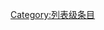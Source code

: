 {{catmore1|[[Wikipedia:篮球专题|Wikipedia:篮球专题]]}}
{{Articles by Quality|topic=篮球|class=list}}
{{CategoryTOC}}
{{emptycat}}

[[Category:列表级条目|Category:列表级条目]]